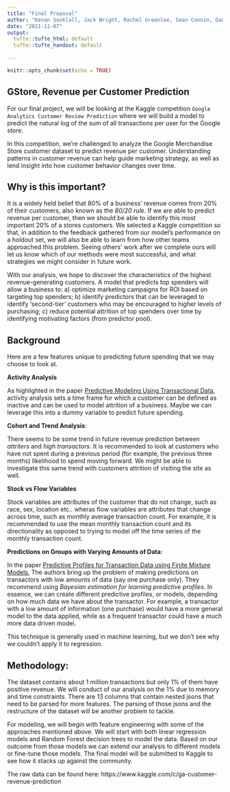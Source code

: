 ```yaml
---
title: "Final Proposal"
author: "Kenan Sooklall, Jack Wright, Rachel Greenlee, Sean Connin, Daniel Moscoe, Stefano Biguzzi, Mustafa Telab"
date: "2021-11-07"
output:
  tufte::tufte_html: default
  tufte::tufte_handout: default
  
---
```


```r
knitr::opts_chunk$set(echo = TRUE)
```


## GStore, Revenue per Customer Prediction

For our final project, we will be looking at the Kaggle competition `Google Analytics Customer Review Prediction` where we will build a model to predict the natural log of the sum of all transactions per user for the Google store.

In this competition, we're challenged to analyze the Google Merchandise Store customer dataset to predict revenue per customer. Understanding patterns in customer revenue can help guide marketing strategy, as well as lend insight into how customer behavior changes over time.

## Why is this important?

It is a widely held belief that 80% of a business' revenue comes from 20% of their customers, also known as the *80/20 rule*. If we are able to predict revenue per customer, then we should be able to identify this most important 20% of a stores customers.  We selected a Kaggle competition so that, in addition to the feedback gathered from our model's performance on a holdout set, we will also be able to learn from how other teams approached this problem. Seeing others' work after we complete ours will let us know which of our methods were most successful, and what strategies we might consider in future work.

With our analysis, we hope to discover the characteristics of the highest revenue-generating customers. A model that predicts top spenders will allow a business to: a) optimize marketing campaigns for ROI based on targeting top spenders; b) identify predictors that can be leveraged to identify ‘second-tier’ customers who may be encouraged to higher levels of purchasing; c) reduce potential attrition of top spenders over time by identifying motivating factors (from predictor pool).


## Background

Here are a few features unique to predicting future spending that we may choose to look at.

**Activity Analysis**

As highlighted in the paper [Predictive Modeling Using Transactional Data](https://www.capgemini.com/wp-content/uploads/2017/07/Predictive_Modeling_Using_Transactional_Data.pdf), activity analysis sets a time frame for which a customer can be defined as inactive and can be used to model attrition of a business. Maybe we can leverage this into a dummy variable to predict future spending. 

**Cohort and Trend Analysis**:

There seems to be some trend in future revenue prediction between *attriters* and *high transactors*. It is recommended to look at customers who have not spent during a previous period (for example, the previous three months) likelihood to spend moving forward. We might be able to investigate this same trend with customers attrition of visiting the site as well.  

**Stock vs Flow Variables**

Stock variables are attributes of the customer that do not change, such as race, sex, location etc.. wheras flow variables are attributes that change across time, such as monthly average transaction count. For example, it is recommended to use the mean monthly transaction count and its directionality as opposed to trying to model off the time series of the monthly transaction count. 


**Predictions on Groups with Varying Amounts of Data**:

In the paper [Predictive Profiles for Transaction Data using Finite Mixture
Models](http://www.datalab.uci.edu/papers/profiles.pdf), The authors bring up the problem of making predictions on transactors with low amounts of data (say one purchase only). They recommend using *Bayesian estimation for learning predictive profiles*. In essence, we can create different predictive profiles, or models, depending on how much data we have about the transactor. For example, a transactor with a low amount of information (one purchase) would have a more general model to the data applied, while as a frequent transactor could have a much more data driven model. 

This technique is generally used in machine learning, but we don't see why we couldn't apply it to regression.

## Methodology:

The dataset contains about 1 million transactions but only 1% of them have positive revenue. We will conduct of our analysis on the 1% due to memory and time constraints. There are 13 columns that contain nested jsons that need to be parsed for more features. The parsing of those jsons and the restructure of the dataset will be another problem to tackle.

For modeling, we will begin with feature engineering with some of the approaches mentioned above.
We will start with both linear regression models and Random Forest decision trees to model the data. Based on our outcome from those models we can extend our analysis to different models or fine-tune those models. The final model will be submitted to Kaggle to see how it stacks up against the community.

The raw data can be found here: https://www.kaggle.com/c/ga-customer-revenue-prediction